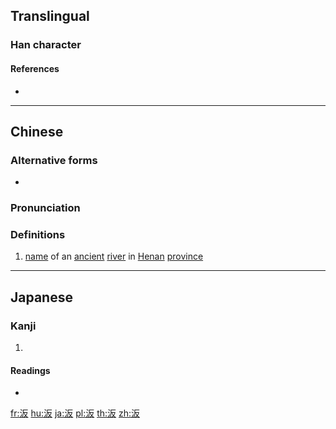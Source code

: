 ==Translingual==

===Han character===
{{Han char|rn=85|rad=水|as=04|sn=7|four=31147|canj=EHE|ids=⿰氵反}}

====References====
* {{Han ref|kx=0608.040|dkj=17164|dj=1001.080|hdz=31568.020|uh=6C73|ud=27763|bh=CB5A|bd=52058}}

----

==Chinese==
{{zh-forms}}

===Alternative forms===
* {{zh-l|汴}}

===Pronunciation===
{{zh-pron
|m=biàn
|c=bin6
|mc=y
|oc=y
|ma=
|cat=pn
}}

===Definitions===
{{zh-hanzi}}

# [[name]] of an [[ancient]] [[river]] in [[Henan]] [[province]]

----

==Japanese==

===Kanji===
{{ja-kanji|grade=|rs=水04}}

# {{defn|lang=ja|sort=水04}}

====Readings====
* {{ja-readings|on=[[へん]] (hen), [[べん]] (ben)|kun=}}

[[fr:汳]]
[[hu:汳]]
[[ja:汳]]
[[pl:汳]]
[[th:汳]]
[[zh:汳]]